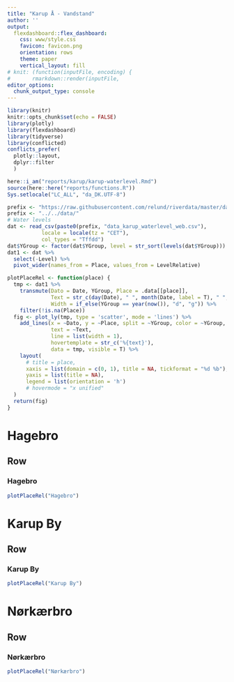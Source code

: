 ```yaml
---
title: "Karup Å - Vandstand"
author: ''
output:
  flexdashboard::flex_dashboard:
    css: www/style.css
    favicon: favicon.png
    orientation: rows
    theme: paper
    vertical_layout: fill
# knit: (function(inputFile, encoding) { 
#       rmarkdown::render(inputFile,
editor_options:
  chunk_output_type: console
---
```


<script>
$(".selectize-input input").prop('readonly','readonly');
</script>

```r
library(knitr)
knitr::opts_chunk$set(echo = FALSE)
library(plotly)
library(flexdashboard)
library(tidyverse)
library(conflicted)
conflicts_prefer(
  plotly::layout,
  dplyr::filter
  )

here::i_am("reports/karup/karup-waterlevel.Rmd")
source(here::here("reports/functions.R"))
Sys.setlocale("LC_ALL", "da_DK.UTF-8")

prefix <- "https://raw.githubusercontent.com/relund/riverdata/master/data/"
prefix <- "../../data/"
# Water levels
dat <- read_csv(paste0(prefix, "data_karup_waterlevel_web.csv"),
           locale = locale(tz = "CET"),
           col_types = "Tffdd") 
dat$YGroup <- factor(dat$YGroup, level = str_sort(levels(dat$YGroup)))
dat1 <- dat %>% 
  select(-Level) %>% 
  pivot_wider(names_from = Place, values_from = LevelRelative)
```

```r
plotPlaceRel <- function(place) {
  tmp <- dat1 %>% 
    transmute(Dato = Date, YGroup, Place = .data[[place]], 
              Text = str_c(day(Date), " ", month(Date, label = T), " ", YGroup, ": ", Place, " cm"),
              Width = if_else(YGroup == year(now()), "d", "g")) %>% 
    filter(!is.na(Place))
  fig <- plot_ly(tmp, type = 'scatter', mode = 'lines') %>% 
    add_lines(x = ~Dato, y = ~Place, split = ~YGroup, color = ~YGroup, 
              text = ~Text, 
              line = list(width = 1),
              hovertemplate = str_c('%{text}'),
              data = tmp, visible = T) %>% 
    layout(
      # title = place,
      xaxis = list(domain = c(0, 1), title = NA, tickformat = "%d %b"),
      yaxis = list(title = NA),
      legend = list(orientation = 'h')
      # hovermode = "x unified"
  )
  return(fig)
}
```

Hagebro
=======================================================================

Row
-----------------------------------------------------------------------

### Hagebro

```r
plotPlaceRel("Hagebro")
```



Karup By 
=======================================================================

Row
-----------------------------------------------------------------------

### Karup By 

```r
plotPlaceRel("Karup By")
```


Nørkærbro
=======================================================================

Row
-----------------------------------------------------------------------

### Nørkærbro

```r
plotPlaceRel("Nørkærbro")
```


